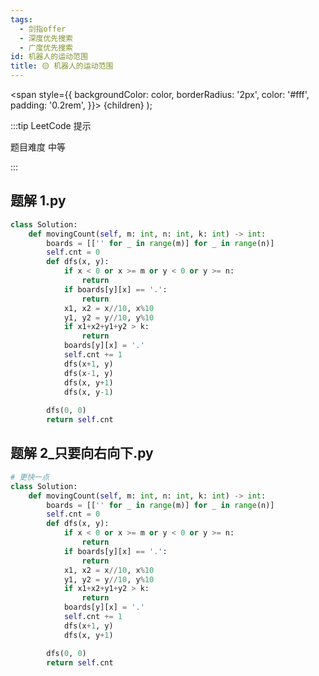 ```yaml
---
tags:
  - 剑指offer
  - 深度优先搜索
  - 广度优先搜索
id: 机器人的运动范围
title: 🟡 机器人的运动范围
---
```


  <span
    style={{
      backgroundColor: color,
      borderRadius: '2px',
      color: '#fff',
      padding: '0.2rem',
    }}>
    {children}
  </span>
);

:::tip LeetCode 提示

题目难度 <Highlight color="#ffc01e">中等</Highlight>

:::

## 题解 1.py

```py
class Solution:
    def movingCount(self, m: int, n: int, k: int) -> int:
        boards = [['' for _ in range(m)] for _ in range(n)]
        self.cnt = 0
        def dfs(x, y):
            if x < 0 or x >= m or y < 0 or y >= n:
                return
            if boards[y][x] == '.':
                return
            x1, x2 = x//10, x%10
            y1, y2 = y//10, y%10
            if x1+x2+y1+y2 > k:
                return
            boards[y][x] = '.'
            self.cnt += 1
            dfs(x+1, y)
            dfs(x-1, y)
            dfs(x, y+1)
            dfs(x, y-1)
            
        dfs(0, 0)
        return self.cnt
```

## 题解 2_只要向右向下.py

```py
# 更快一点
class Solution:
    def movingCount(self, m: int, n: int, k: int) -> int:
        boards = [['' for _ in range(m)] for _ in range(n)]
        self.cnt = 0
        def dfs(x, y):
            if x < 0 or x >= m or y < 0 or y >= n:
                return
            if boards[y][x] == '.':
                return
            x1, x2 = x//10, x%10
            y1, y2 = y//10, y%10
            if x1+x2+y1+y2 > k:
                return
            boards[y][x] = '.'
            self.cnt += 1
            dfs(x+1, y)
            dfs(x, y+1)

        dfs(0, 0)
        return self.cnt
```


